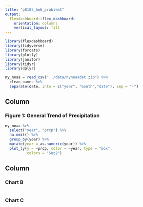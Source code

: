 ```yaml
---
title: "p8105_hw6_problem1"
output: 
  flexdashboard::flex_dashboard:
    orientation: columns
    vertical_layout: fill
---
```


```r
library(flexdashboard)
library(tidyverse)
library(forcats)
library(plotly)
library(janitor)
library(tidyr)
library(dplyr)

ny_noaa = read_csv("../data/nynoaadat.zip") %>%
  clean_names %>%
  separate(date, into = c("year", "month","date"), sep = "-")

```

Column {data-width=650}
-----------------------------------------------------------------------

### Figure 1: General Trend of Precipitation

```r
ny_noaa %>%
  select("year", "prcp") %>%
  na.omit() %>%
  group_by(year) %>%
  mutate(year = as.numeric(year)) %>%
  plot_ly(y = ~prcp, color = ~year, type = "box",
          colors = "Set2")
```

Column {data-width=350}
-----------------------------------------------------------------------

### Chart B

```r

```

### Chart C

```r

```


